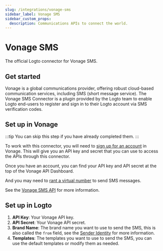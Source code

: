 ```yaml
---
slug: /integrations/vonage-sms
sidebar_label: Vonage SMS
sidebar_custom_props:
  description: Communications APIs to connect the world.
---
```



<GuideTip />

# Vonage SMS

The official Logto connector for Vonage SMS.

## Get started

Vonage is a global communications provider, offering robust cloud-based communication services, including SMS (short message service). The Vonage SMS Connector is a plugin provided by the Logto team to enable Logto end-users to register and sign in to their Logto account via SMS verification codes.

## Set up in Vonage

:::tip
You can skip this step if you have already completed them.
:::

To work with this connector, you will need to [sign up for an account](https://developer.vonage.com/en/account/guides/dashboard-management#create-and-configure-a-vonage-account) in Vonage. This will give you an API key and secret that you can use to access the APIs through this connector.

Once you have an account, you can find your API key and API secret at the top of the Vonage API Dashboard.

And you may need to [rant a virtual number](https://developer.vonage.com/en/numbers/guides/number-management#rent-a-virtual-number) to send SMS messages.

See the [Vonage SMS API](https://developer.vonage.com/en/messaging/sms/overview) for more information.

## Set up in Logto

1. **API Key**: Your Vonage API key.
2. **API Secret**: Your Vonage API secret.
3. **Brand Name**: The brand name you want to use to send the SMS, this is also called the `from` field, see the [Sender Identity](https://developer.vonage.com/en/messaging/sms/guides/custom-sender-id) for more information.
4. **Templates**: The templates you want to use to send the SMS, you can use the default templates or modify them as needed.
